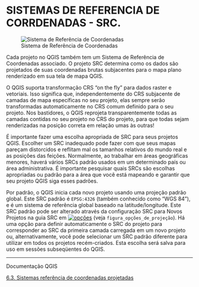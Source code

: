 # SISTEMAS DE REFERENCIA DE CORRDENADAS - SRC.


![Sistema de Referência de Coordenadas](img/SRC.png)

Cada projeto no QGIS também tem um Sistema de Referência de Coordenadas associado. O projeto SRC determina como os dados são projetados de suas coordenadas brutas subjacentes para o mapa plano renderizado em sua tela de mapa QGIS.

O QGIS suporta transformação CRS “on the fly” para dados raster e vetoriais. Isso significa que, independentemente do CRS subjacente de camadas de mapa específicas no seu projeto, elas sempre serão transformadas automaticamente no CRS comum definido para o seu projeto. Nos bastidores, o QGIS reprojeta transparentemente todas as camadas contidas no seu projeto no CRS do projeto, para que todas sejam renderizadas na posição correta em relação umas às outras!

É importante fazer uma escolha apropriada de SRC para seus projetos QGIS. Escolher um SRC inadequado pode fazer com que seus mapas pareçam distorcidos e reflitam mal os tamanhos relativos do mundo real e as posições das feições. Normalmente, ao trabalhar em áreas geográficas menores, haverá vários SRCs padrão usados em um determinado país ou área administrativa. É importante pesquisar quais SRCs são escolhas apropriadas ou padrão para a área que você está mapeando e garantir que seu projeto QGIS siga esses padrões.

Por padrão, o QGIS inicia cada novo projeto usando uma projeção padrão global. Este SRC padrão é `EPSG:4326` (também conhecido como “WGS 84”), e é um sistema de referência global baseado na latitude/longitude. Este SRC padrão pode ser alterado através da configuração SRC para Novos Projetos na guia SRC em [![opções](https://docs.qgis.org/3.40/pt_BR/_images/mActionOptions.png)](https://docs.qgis.org/3.40/pt_BR/_images/mActionOptions.png) (veja `figura_opções_de_projeção`). Há uma opção para definir automaticamente o SRC do projeto para corresponder ao SRC da primeira camada carregada em um novo projeto ou, alternativamente, você pode selecionar um SRC padrão diferente para utilizar em todos os projetos recém-criados. Esta escolha será salva para uso em sessões subseqüentes do QGIS.

---
Documentação QGIS

[6.3. Sistemas referência de coordenadas projetadas](https://docs.qgis.org/3.40/pt_BR/docs/user_manual/working_with_projections/working_with_projections.html#project-coordinate-reference-systems){target="_blank"}
